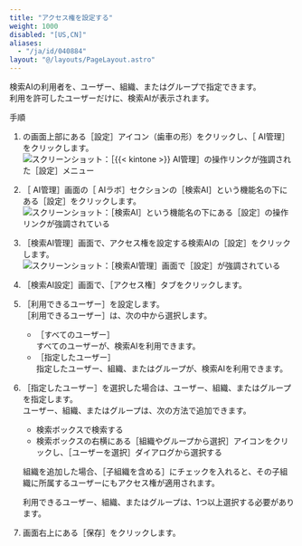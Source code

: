 ```yaml
---
title: "アクセス権を設定する"
weight: 1000
disabled: "[US,CN]"
aliases:
  - "/ja/id/040884"
layout: "@/layouts/PageLayout.astro"
---
```




検索AIの利用者を、ユーザー、組織、またはグループで指定できます。  
利用を許可したユーザーだけに、検索AIが表示されます。

<Heading id="assist_settings_search_prefs_access_10">手順</Heading>
1. <Kintone />の画面上部にある<Wovn>［設定］</Wovn>アイコン（歯車の形）をクリックし、<Wovn>［<Kintone /> AI管理］</Wovn>をクリックします。  
   <Img src="/k/kintone/img-ja/ai_enable_01.png" alt="スクリーンショット：［{{&lt; kintone &gt;}} AI管理］の操作リンクが強調された［設定］メニュー" />

1. <Wovn>［<Kintone /> AI管理］</Wovn>画面の<Wovn>［<Kintone /> AIラボ］</Wovn>セクションの<Wovn>［検索AI］</Wovn>という機能名の下にある<Wovn>［設定］</Wovn>をクリックします。  
   <Img src="/k/kintone/img-ja/assist_ceate_01.png" alt="スクリーンショット：［検索AI］という機能名の下にある［設定］の操作リンクが強調されている" />

1. <Wovn>［検索AI管理］</Wovn>画面で、アクセス権を設定する検索AIの<Wovn>［設定］</Wovn>をクリックします。  
   <Img src="/k/kintone/img-ja/search_prefs_change_01.png" alt="スクリーンショット：［検索AI管理］画面で［設定］が強調されている" />

1. <Wovn>［検索AI設定］</Wovn>画面で、<Wovn>［アクセス権］</Wovn>タブをクリックします。

1. <Wovn>［利用できるユーザー］</Wovn>を設定します。  
   <Wovn>［利用できるユーザー］</Wovn>は、次の中から選択します。

    * <Wovn>［すべてのユーザー］</Wovn>  
      すべてのユーザーが、検索AIを利用できます。
    * <Wovn>［指定したユーザー］</Wovn>  
      指定したユーザー、組織、またはグループが、検索AIを利用できます。

1. <Wovn>［指定したユーザー］</Wovn>を選択した場合は、ユーザー、組織、またはグループを指定します。  
   ユーザー、組織、またはグループは、次の方法で追加できます。

    * 検索ボックスで検索する
    * 検索ボックスの右横にある<Wovn>［組織やグループから選択］</Wovn>アイコンをクリックし、<Wovn>［ユーザーを選択］</Wovn>ダイアログから選択する

    組織を追加した場合、<Wovn>［子組織を含める］</Wovn>にチェックを入れると、その子組織に所属するユーザーにもアクセス権が適用されます。

   <Note>

   利用できるユーザー、組織、またはグループは、1つ以上選択する必要があります。

   </Note>

1. 画面右上にある<Wovn>［保存］</Wovn>をクリックします。
